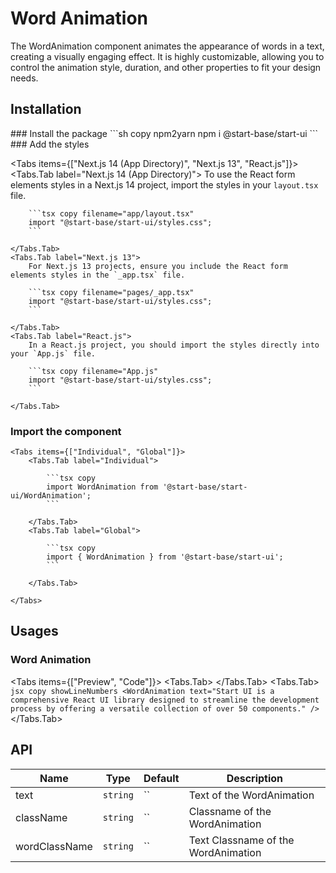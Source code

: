 
# Word Animation

The WordAnimation component animates the appearance of words in a text, creating a visually engaging effect. It is highly customizable, allowing you to control the animation style, duration, and other properties to fit your design needs.

## Installation

<Steps>
### Install the package
```sh copy npm2yarn
npm i @start-base/start-ui
```
### Add the styles

<Tabs items={["Next.js 14 (App Directory)", "Next.js 13", "React.js"]}>
    <Tabs.Tab label="Next.js 14 (App Directory)">
        To use the React form elements styles in a Next.js 14 project, import the styles in your `layout.tsx` file.

        ```tsx copy filename="app/layout.tsx"
        import "@start-base/start-ui/styles.css";
        ```

    </Tabs.Tab>
    <Tabs.Tab label="Next.js 13">
        For Next.js 13 projects, ensure you include the React form elements styles in the `_app.tsx` file.

        ```tsx copy filename="pages/_app.tsx"
        import "@start-base/start-ui/styles.css";
        ```

    </Tabs.Tab>
    <Tabs.Tab label="React.js">
        In a React.js project, you should import the styles directly into your `App.js` file.

        ```tsx copy filename="App.js"
        import "@start-base/start-ui/styles.css";
        ```

    </Tabs.Tab>

</Tabs>

### Import the component

    <Tabs items={["Individual", "Global"]}>
        <Tabs.Tab label="Individual">

            ```tsx copy
            import WordAnimation from '@start-base/start-ui/WordAnimation';
            ```

        </Tabs.Tab>
        <Tabs.Tab label="Global">

            ```tsx copy
            import { WordAnimation } from '@start-base/start-ui';
            ```

        </Tabs.Tab>

    </Tabs>

</Steps>

## Usages

### Word Animation

<Tabs items={["Preview", "Code"]}>
  <Tabs.Tab>
    <Preview isReplayActive>
      <WordAnimation text="Start UI is a comprehensive React UI library designed to streamline the development process by offering a versatile collection of over 50 components." />
    </Preview>
  </Tabs.Tab>
  <Tabs.Tab>
    ```jsx copy showLineNumbers
    <WordAnimation text="Start UI is a comprehensive React UI library designed to streamline the development process by offering a versatile collection of over 50 components." />
    ```
  </Tabs.Tab>
</Tabs>

## API

| Name          | Type     | Default | Description                         |
| ------------- | -------- | ------- | ----------------------------------- |
| text          | `string` | ``      | Text of the WordAnimation           |
| className     | `string` | ``      | Classname of the WordAnimation      |
| wordClassName | `string` | ``      | Text Classname of the WordAnimation |

